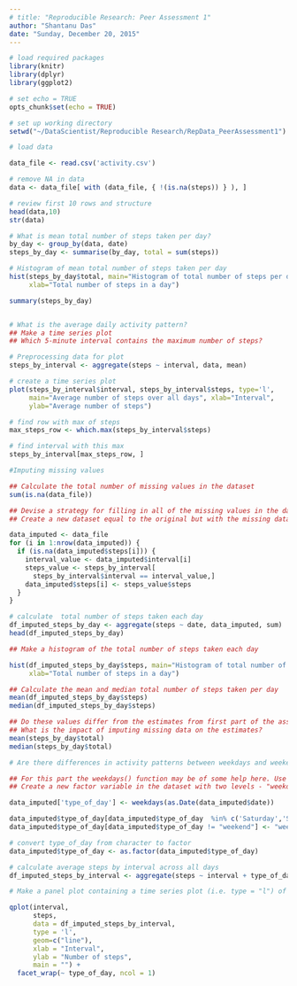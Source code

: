 ```yaml
---
# title: "Reproducible Research: Peer Assessment 1"
author: "Shantanu Das"
date: "Sunday, December 20, 2015"
---
```


```r
# load required packages
library(knitr)
library(dplyr)
library(ggplot2)

# set echo = TRUE
opts_chunk$set(echo = TRUE)

# set up working directory
setwd("~/DataScientist/Reproducible Research/RepData_PeerAssessment1")
```

```r
# load data

data_file <- read.csv('activity.csv')

# remove NA in data
data <- data_file[ with (data_file, { !(is.na(steps)) } ), ]

# review first 10 rows and structure 
head(data,10)
str(data)

# What is mean total number of steps taken per day?
by_day <- group_by(data, date)
steps_by_day <- summarise(by_day, total = sum(steps))

# Histogram of mean total number of steps taken per day
hist(steps_by_day$total, main="Histogram of total number of steps per day", 
     xlab="Total number of steps in a day")

summary(steps_by_day)


# What is the average daily activity pattern?
## Make a time series plot 
## Which 5-minute interval contains the maximum number of steps?

# Preprocessing data for plot
steps_by_interval <- aggregate(steps ~ interval, data, mean)

# create a time series plot 
plot(steps_by_interval$interval, steps_by_interval$steps, type='l', 
     main="Average number of steps over all days", xlab="Interval", 
     ylab="Average number of steps")

# find row with max of steps
max_steps_row <- which.max(steps_by_interval$steps)

# find interval with this max
steps_by_interval[max_steps_row, ]

#Imputing missing values

## Calculate the total number of missing values in the dataset
sum(is.na(data_file))

## Devise a strategy for filling in all of the missing values in the dataset
## Create a new dataset equal to the original but with the missing data filled in

data_imputed <- data_file
for (i in 1:nrow(data_imputed)) {
  if (is.na(data_imputed$steps[i])) {
    interval_value <- data_imputed$interval[i]
    steps_value <- steps_by_interval[
      steps_by_interval$interval == interval_value,]
    data_imputed$steps[i] <- steps_value$steps
  }
}

# calculate  total number of steps taken each day
df_imputed_steps_by_day <- aggregate(steps ~ date, data_imputed, sum)
head(df_imputed_steps_by_day)

## Make a histogram of the total number of steps taken each day 

hist(df_imputed_steps_by_day$steps, main="Histogram of total number of steps per day (imputed)", 
     xlab="Total number of steps in a day")

## Calculate the mean and median total number of steps taken per day
mean(df_imputed_steps_by_day$steps)
median(df_imputed_steps_by_day$steps)

## Do these values differ from the estimates from first part of the assignment?
## What is the impact of imputing missing data on the estimates?
mean(steps_by_day$total)
median(steps_by_day$total)

# Are there differences in activity patterns between weekdays and weekends?

## For this part the weekdays() function may be of some help here. Use the dataset with the filled-in missing values for this part.
## Create a new factor variable in the dataset with two levels - "weekday" and "weekend" indicating whether a given date is a weekday or weekend day.

data_imputed['type_of_day'] <- weekdays(as.Date(data_imputed$date))

data_imputed$type_of_day[data_imputed$type_of_day  %in% c('Saturday','Sunday') ] <- "weekend"
data_imputed$type_of_day[data_imputed$type_of_day != "weekend"] <- "weekday"

# convert type_of_day from character to factor
data_imputed$type_of_day <- as.factor(data_imputed$type_of_day)

# calculate average steps by interval across all days
df_imputed_steps_by_interval <- aggregate(steps ~ interval + type_of_day, data_imputed, mean)

# Make a panel plot containing a time series plot (i.e. type = "l") of the 5-minute interval (x-axis) and the average number of steps taken, averaged across all weekday days or weekend days (y-axis). 

qplot(interval, 
      steps, 
      data = df_imputed_steps_by_interval, 
      type = 'l', 
      geom=c("line"),
      xlab = "Interval", 
      ylab = "Number of steps", 
      main = "") +
  facet_wrap(~ type_of_day, ncol = 1)
```
